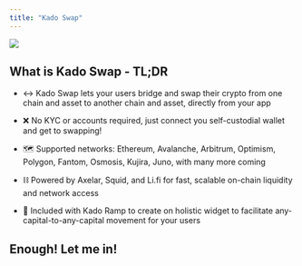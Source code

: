 ```yaml
---
title: "Kado Swap"
---
```


![](/images/kado-products/image.png)

## What is Kado Swap - TL;DR

* ↔ Kado Swap lets your users bridge and swap their crypto from one chain and asset to another chain and asset, directly from your app

* ❌ No KYC or accounts required, just connect you self-custodial wallet and get to swapping!

* 🗺 Supported networks: Ethereum, Avalanche, Arbitrum, Optimism, Polygon, Fantom, Osmosis, Kujira, Juno, with many more coming

* ⛓ Powered by Axelar, Squid, and Li.fi for fast, scalable on-chain liquidity and network access

* 🎁 Included with Kado Ramp to create on holistic widget to facilitate any-capital-to-any-capital movement for your users

## Enough! Let me in!

<Card title="The Widget" icon="gear" href="/integrations/integrate-kado/the-widget">
</Card>